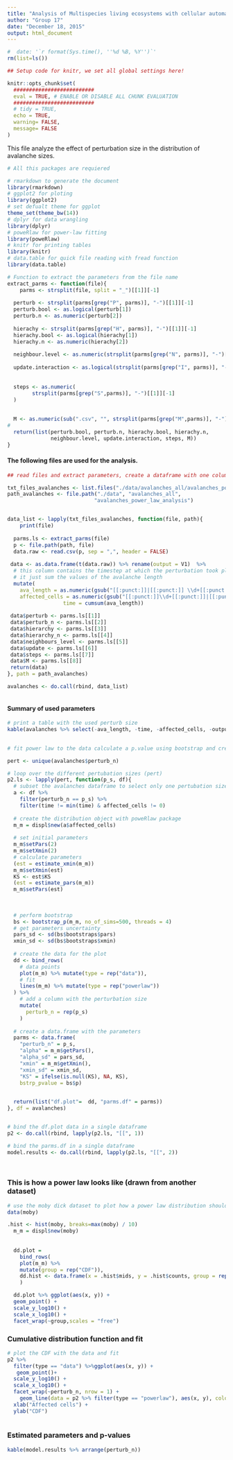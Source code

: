 ```yaml
---
title: "Analysis of Multispecies living ecosystems with cellular automata: Perturbation size"
author: "Group 17"
date: "December 18, 2015"
output: html_document
---
```



```r

#  date: '`r format(Sys.time(), ''%d %B, %Y'')`'
rm(list=ls())

## Setup code for knitr, we set all global settings here!

knitr::opts_chunk$set(
  ##########################
  eval = TRUE, # ENABLE OR DISABLE ALL CHUNK EVALUATION
  ##########################
  # tidy = TRUE,
  echo = TRUE,
  warning= FALSE, 
  message= FALSE
)

```
This file analyze the effect of perturbation size in the distribution of avalanche sizes.

```r
# All this packages are requiered

# rmarkdown to generate the document
library(rmarkdown)
# ggplot2 for ploting
library(ggplot2)
# set defualt theme for ggplot
theme_set(theme_bw(14))
# dplyr for data wrangling
library(dplyr)
# poweRlaw for power-law fitting
library(poweRlaw)
# knitr for printing tables
library(knitr)
# data.table for quick file reading with fread function 
library(data.table)

```


```r

# Function to extract the parameters from the file name 
extract_parms <- function(file){
    parms <- strsplit(file, split = "_")[[1]][-1]
  
  perturb <- strsplit(parms[grep("P", parms)], "-")[[1]][-1]
  perturb.bool <- as.logical(perturb[1])
  perturb.n <- as.numeric(perturb[2])
  
  hierachy <- strsplit(parms[grep("H", parms)], "-")[[1]][-1]
  hierachy.bool <- as.logical(hierachy[1])
  hierachy.n <- as.numeric(hierachy[2])
  
  neighbour.level <- as.numeric(strsplit(parms[grep("N", parms)], "-")[[1]][-1])
  
  update.interaction <- as.logical(strsplit(parms[grep("I", parms)], "-")[[1]][-1])
  
  
  steps <- as.numeric(
        strsplit(parms[grep("S",parms)], "-")[[1]][-1]
  )
     
  
  M <- as.numeric(sub(".csv", "", strsplit(parms[grep("M",parms)], "-")[[1]][-1]))
#   
  return(list(perturb.bool, perturb.n, hierachy.bool, hierachy.n,
              neighbour.level, update.interaction, steps, M))
}
```




####  The following files are used for the analysis. 

```r

## read files and extract parameters, create a dataframe with one column per parameter

txt_files_avalanches <- list.files("./data/avalanches_all/avalanches_power_law_analysis/")
path_avalanches <- file.path("./data", "avalanches_all",
                            "avalanches_power_law_analysis") 


data_list <- lapply(txt_files_avalanches, function(file, path){
    print(file)
  
  parms.ls <- extract_parms(file)
  p <- file.path(path, file)
  data.raw <- read.csv(p, sep = ",", header = FALSE) 
  
 data <- as.data.frame(t(data.raw)) %>% rename(output = V1)  %>% 
  # this column contains the timestep at which the perturbation took place
  # it just sum the values of the avalanche length
  mutate(
    ava_length = as.numeric(gsub("[[:punct:]]|[[:punct:]] \\d+[[:punct:]]", "", as.character(output))),
    affected_cells = as.numeric(gsub("[[:punct:]]\\d+[[:punct:]]|[[:punct:]]", "", as.character(output))),
                  time = cumsum(ava_length)) 
  
 data$perturb <- parms.ls[[1]]
 data$perturb_n <- parms.ls[[2]]
 data$hierarchy <- parms.ls[[3]]
 data$hierarchy_n <- parms.ls[[4]]
 data$neighbours_level <- parms.ls[[5]]
 data$update <- parms.ls[[6]]
 data$steps <- parms.ls[[7]]
 data$M <- parms.ls[[8]]
 return(data)
}, path = path_avalanches)

avalanches <- do.call(rbind, data_list) 



```



#### Summary of used parameters

```r
# print a table with the used perturb size
kable(avalanches %>% select(-ava_length, -time, -affected_cells, -output) %>% distinct() %>% arrange(perturb_n))
  
```



```r

# fit power law to the data calculate a p.value using bootstrap and create the data for the plot

pert <- unique(avalanches$perturb_n)

# loop over the different pertubation sizes (pert)
p2.ls <- lapply(pert, function(p_s, df){
  # subset the avalanches dataframe to select only one pertubation size and remove the first time point because the system is not perturbed yet
  a <- df %>% 
    filter(perturb_n == p_s) %>% 
    filter(time != min(time) & affected_cells != 0)
  
  # create the distribution object with poweRlaw package
  m_m = displ$new(a$affected_cells)
  
  # set initial parameters
  m_m$setPars(2)
  m_m$setXmin(2)
  # calculate parameters
  (est = estimate_xmin(m_m))
  m_m$setXmin(est)
  KS <- est$KS
  (est = estimate_pars(m_m))
  m_m$setPars(est)
  
  
  
  # perform bootstrap
  bs <- bootstrap_p(m_m, no_of_sims=500, threads = 4)
  # get parameters uncertainty
  pars_sd <- sd(bs$bootstraps$pars)
  xmin_sd <- sd(bs$bootstraps$xmin)
  
  # create the data for the plot
  dd <- bind_rows(
    # data points
    plot(m_m) %>% mutate(type = rep("data")),
    # fit
    lines(m_m) %>% mutate(type = rep("powerlaw"))
  ) %>% 
    # add a column with the perturbation size
    mutate(
      perturb_n = rep(p_s)
    )
    
  # create a data.frame with the parameters
  parms <- data.frame(
    "perturb_n" = p_s, 
    "alpha" = m_m$getPars(), 
    "alpha_sd" = pars_sd, 
    "xmin" = m_m$getXmin(), 
    "xmin_sd" = xmin_sd, 
    "KS" = ifelse(is.null(KS), NA, KS), 
    bstrp_pvalue = bs$p)
    

  return(list("df.plot"=  dd, "parms.df" = parms))
}, df = avalanches)


# bind the df.plot data in a single dataframe
p2 <- do.call(rbind, lapply(p2.ls, "[[", 1))

# bind the parms.df in a single dataframe
model.results <- do.call(rbind, lapply(p2.ls, "[[", 2))

 
```



### This is how a power law looks like  (drawn from another dataset)
```r

# use the moby dick dataset to plot how a power law distribution should look like
data(moby)

.hist <- hist(moby, breaks=max(moby) / 10)
  m_m = displ$new(moby)
  
  
  dd.plot = 
    bind_rows(
    plot(m_m) %>% 
    mutate(group = rep("CDF")),
    dd.hist <- data.frame(x = .hist$mids, y = .hist$counts, group = rep("histogram"))  %>% filter(y != 0)
    )

```

```r

  dd.plot %>% ggplot(aes(x, y)) +
  geom_point() +
  scale_y_log10() +
  scale_x_log10() +
  facet_wrap(~group,scales = "free")

```


### Cumulative distribution function and fit
```r

# plot the CDF with the data and fit
p2 %>%
  filter(type == "data") %>%ggplot(aes(x, y)) +
   geom_point()+
  scale_y_log10() +
  scale_x_log10() +
  facet_wrap(~perturb_n, nrow = 1) +
    geom_line(data = p2 %>% filter(type == "powerlaw"), aes(x, y), color = "red", size = 1.5) +
  xlab("Affected cells") +
  ylab("CDF")
  
```

### Estimated parameters and p-values

```r
kable(model.results %>% arrange(perturb_n))
```


